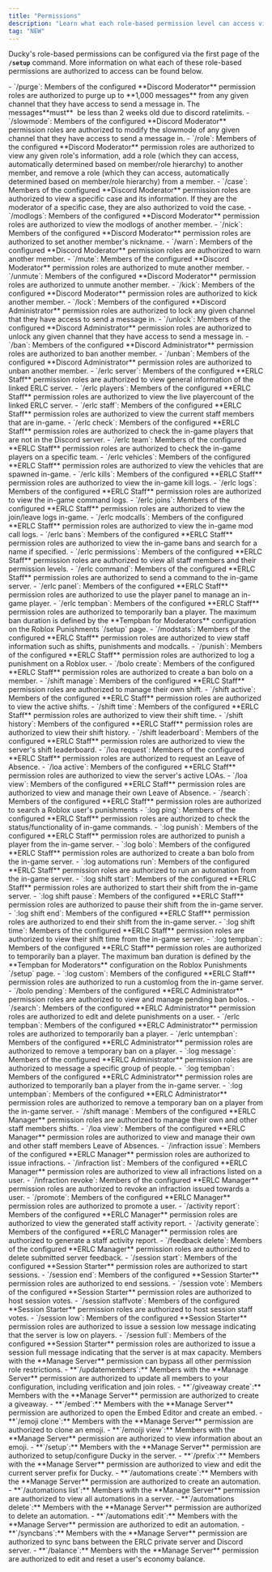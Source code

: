 ```yaml
---
title: "Permissions"
description: "Learn what each role-based permission level can access via Ducky."
tag: "NEW"
---
```


Ducky's role-based permissions can be configured via the first page of the **`/setup`** command. More information on what each of these role-based permissions are authorized to access can be found below.

<Accordion title="Discord Moderator Roles" icon="hammer">
  - `/purge`: Members of the configured **Discord Moderator** permission roles are authorized to purge up to **1,000 messages** from any given channel that they have access to send a message in. The messages**must**  be less than 2 weeks old due to discord ratelimits.
  - `/slowmode`: Members of the configured **Discord Moderator** permission roles are authorized to modify the slowmode of any given channel that they have access to send a message in.
  - `/role`: Members of the configured **Discord Moderator** permission roles are authorized to view any given role's information, add a role (which they can access, automatically determined based on member/role hierarchy) to another member, and remove a role (which they can access, automatically determined based on member/role hierarchy) from a member.
  - `/case`: Members of the configured **Discord Moderator** permission roles are authorized to view a specific case and its information. If they are the moderator of a specific case, they are also authorized to void the case.
  - `/modlogs`: Members of the configured **Discord Moderator** permission roles are authorized to view the modlogs of another member.
  - `/nick`: Members of the configured **Discord Moderator** permission roles are authorized to set another member's nickname.
  - `/warn`: Members of the configured **Discord Moderator** permission roles are authorized to warn another member.
  - `/mute`: Members of the configured **Discord Moderator** permission roles are authorized to mute another member.
  - `/unmute`: Members of the configured **Discord Moderator** permission roles are authorized to unmute another member.
  - `/kick`: Members of the configured **Discord Moderator** permission roles are authorized to kick another member.
</Accordion>

<Accordion title="Discord Administrator Roles" icon="shield">
  - `/lock`: Members of the configured **Discord Administrator** permission roles are authorized to lock any given channel that they have access to send a message in.
  - `/unlock`: Members of the configured **Discord Administrator** permission roles are authorized to unlock any given channel that they have access to send a message in.
  - `/ban`: Members of the configured **Discord Administrator** permission roles are authorized to ban another member.
  - `/unban`: Members of the configured **Discord Administrator** permission roles are authorized to unban another member.
</Accordion>

<Accordion title="ERLC Staff Roles" icon="Hammer">
  - `/erlc server`: Members of the configured **ERLC Staff** permission roles are authorized to view general information of the linked ERLC server.
  - `/erlc players`: Members of the configured **ERLC Staff** permission roles are authorized to view the live playercount of the linked ERLC server.
  - `/erlc staff`: Members of the configured **ERLC Staff** permission roles are authorized to view the current staff members that are in-game.
  - `/erlc check`: Members of the configured **ERLC Staff** permission roles are authorized to check the in-game players that are not in the Discord server.
  - `/erlc team`: Members of the configured **ERLC Staff** permission roles are authorized to check the in-game players on a specific team.
  - `/erlc vehicles`: Members of the configured **ERLC Staff** permission roles are authorized to view the vehicles that are spawned in-game.
  - `/erlc kills`: Members of the configured **ERLC Staff** permission roles are authorized to view the in-game kill logs.
  - `/erlc logs`: Members of the configured **ERLC Staff** permission roles are authorized to view the in-game command logs.
  - `/erlc joins`: Members of the configured **ERLC Staff** permission roles are authorized to view the join/leave logs in-game.
  - `/erlc modcalls`: Members of the configured **ERLC Staff** permission roles are authorized to view the in-game mod call logs.
  - `/erlc bans`: Members of the configured **ERLC Staff** permission roles are authorized to view the in-game bans and search for a name if specified.
  - `/erlc permissions`: Members of the configured **ERLC Staff** permission roles are authorized to view all staff members and their permission levels.
  - `/erlc command`: Members of the configured **ERLC Staff** permission roles are authorized to send a command to the in-game server.
  - `/erlc panel`: Members of the configured **ERLC Staff** permission roles are authorized to use the player panel to manage an in-game player.
  - `/erlc tempban`: Members of the configured **ERLC Staff** permission roles are authorized to temporarily ban a player. The maximum ban duration is defined by the **Tempban for Moderators** configuration on the Roblox Punishments `/setup` page.
  - `/modstats`: Members of the configured **ERLC Staff** permission roles are authorized to view staff information such as shifts, punishments and modcalls.
  - `/punish`: Members of the configured **ERLC Staff** permission roles are authorized to log a punishment on a Roblox user.
  - `/bolo create`: Members of the configured **ERLC Staff** permission roles are authorized to create a ban bolo on a member.
  - `/shift manage`: Members of the configured **ERLC Staff** permission roles are authorized to manage their own shift.
  - `/shift active`: Members of the configured **ERLC Staff** permission roles are authorized to view the active shifts.
  - `/shift time`: Members of the configured **ERLC Staff** permission roles are authorized to view their shift time.
  - `/shift history`: Members of the configured **ERLC Staff** permission roles are authorized to view their shift history.
  - `/shift leaderboard`: Members of the configured **ERLC Staff** permission roles are authorized to view the server's shift leaderboard.
  - `/loa request`: Members of the configured **ERLC Staff** permission roles are authorized to request an Leave of Absence.
  - `/loa active`: Members of the configured **ERLC Staff** permission roles are authorized to view the server's active LOAs.
  - `/loa view`: Members of the configured **ERLC Staff** permission roles are authorized to view and manage their own Leave of Absence.
  - `/search`: Members of the configured **ERLC Staff** permission roles are authorized to search a Roblox user's punishments
  - `:log ping`: Members of the configured **ERLC Staff** permission roles are authorized to check the status/functionality of in-game commands.
  - `:log punish`: Members of the configured **ERLC Staff** permission roles are authorized to punish a player from the in-game server.
  - `:log bolo`: Members of the configured **ERLC Staff** permission roles are authorized to create a ban bolo from the in-game server.
  - `:log automations run`: Members of the configured **ERLC Staff** permission roles are authorized to run an automation from the in-game server.
  - `:log shift start`: Members of the configured **ERLC Staff** permission roles are authorized to start their shift from the in-game server.
  - `:log shift pause`: Members of the configured **ERLC Staff** permission roles are authorized to pause their shift from the in-game server.
  - `:log shift end`: Members of the configured **ERLC Staff** permission roles are authorized to end their shift from the in-game server.
  - `:log shift time`: Members of the configured **ERLC Staff** permission roles are authorized to view their shift time from the in-game server.
  - `:log tempban`: Members of the configured **ERLC Staff** permission roles are authorized to temporarily ban a player. The maximum ban duration is defined by the **Tempban for Moderators** configuration on the Roblox Punishments `/setup` page.
  - `:log custom`: Members of the configured **ERLC Staff** permission roles are authorized to run a customlog from the in-game server.
</Accordion>

<Accordion title="ERLC Administrator Roles" icon="Shield">
  - `/bolo pending`: Members of the configured **ERLC Administrator** permission roles are authorized to view and manage pending ban bolos.
  - `/search`: Members of the configured **ERLC Administrator** permission roles are authorized to edit and delete punishments on a user.
  - `/erlc tempban`: Members of the configured **ERLC Administrator** permission roles are authorized to temporarily ban a player.
  - `/erlc untempban`:  Members of the configured **ERLC Administrator** permission roles are authorized to remove a temporary ban on a player.
  - `:log message`: Members of the configured **ERLC Administrator** permission roles are authorized to message a specific group of people.
  - `:log tempban`: Members of the configured **ERLC Administrator** permission roles are authorized to temporarily ban a player from the in-game server.
  - `:log untempban`: Members of the configured **ERLC Administrator** permission roles are authorized to remove a temporary ban on a player from the in-game server.
</Accordion>

<Accordion title="ERLC Manager Roles" icon="gear">
  - `/shift manage`: Members of the configured **ERLC Manager** permission roles are authorized to manage their own and other staff members shifts.
  - `/loa view`: Members of the configured **ERLC Manager** permission roles are authorized to view and manage their own and other staff members Leave of Absences.
  - `/infraction issue`: Members of the configured **ERLC Manager** permission roles are authorized to issue infractions.
  - `/infraction list`: Members of the configured **ERLC Manager** permission roles are authorized to view all infractions listed on a user.
  - `/infraction revoke`: Members of the configured **ERLC Manager** permission roles are authorized to revoke an infraction issued towards a user.
  - `/promote`: Members of the configured **ERLC Manager** permission roles are authorized to promote a user.
  - `/activity report`: Members of the configured **ERLC Manager** permission roles are authorized to view the generated staff activity report.
  - `/activity generate`: Members of the configured **ERLC Manager** permission roles are authorized to generate a staff activity report.
  - `/feedback delete`: Members of the configured **ERLC Manager** permission roles are authorized to delete submitted server feedback.
</Accordion>

<Accordion title="Session Starter Roles" icon="gamepad" iconType="regular">
  - `/session start`: Members of the configured **Session Starter** permission roles are authorized to start sessions.
  - `/session end`: Members of the configured **Session Starter** permission roles are authorized to end sessions.
  - `/session vote`: Members of the configured **Session Starter** permission roles are authorized to host session votes.
  - `/session staffvote`: Members of the configured **Session Starter** permission roles are authorized to host session staff votes.
  - `/session low`: Members of the configured **Session Starter** permission roles are authorized to issue a session low message indicating that the server is low on players.
  - `/session full`: Members of the configured **Session Starter** permission roles are authorized to issue a session full message indicating that the server is at max capacity.
</Accordion>

<Accordion title="Manage Server Permissions" icon="gear">
  <Note>
    Members with the **Manage Server** permission can bypass all other permission role restrictions.
  </Note>
  - **`/updatemembers`:** Members with the **Manage Server** permission are authorized to update all members to your configuration, including verification and join roles.
  - **`/giveaway create`:** Members with the **Manage Server** permission are authorized to create a giveaway.
  - **`/embed`:** Members with the **Manage Server** permission are authorized to open the Embed Editor and create an embed.
  - **`/emoji clone`:** Members with the **Manage Server** permission are authorized to clone an emoji.
  - **`/emoiji view`:** Members with the **Manage Server** permission are authorized to view information about an emoji.
  - **`/setup`:** Members with the **Manage Server** permission are authorized to setup/configure Ducky in the server.
  - **`/prefix`:** Members with the **Manage Server** permission are authorized to view and edit the current server prefix for Ducky.
  - **`/automations create`:** Members with the **Manage Server** permission are authorized to create an automation.
  - **`/automations list`:** Members with the **Manage Server** permission are authorized to view all automations in a server.
  - **`/automations delete`:** Members with the **Manage Server** permission are authorized to delete an automation.
  - **`/automations edit`:** Members with the **Manage Server** permission are authorized to edit an automation.
  - **`/syncbans`:** Members with the **Manage Server** permission are authorized to sync bans between the ERLC private server and Discord server.
  - **`/balance`:** Members with the **Manage Server** permission are authorized to edit and reset a user's economy balance.
</Accordion>